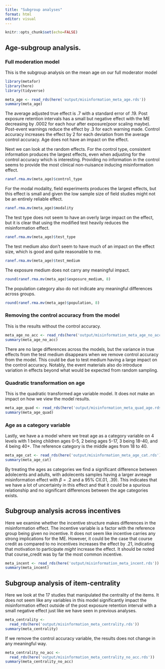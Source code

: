 ```yaml
---
title: "Subgroup analyses"
format: html
editor: visual
---
```


```r
knitr::opts_chunk$set(echo=FALSE)
```

## Age-subgroup analysis.

### Full moderation model

This is the subgroup analysis on the mean age on our full moderator model

```r
library(metafor)
library(here)
library(tidyverse)
```

```r
meta_age <- read_rds(here('output/misinformation_meta_age.rds'))
summary(meta_age)
```

The average adjusted true effect is .7 with a standard error of .19. Post exposure retention intervals has a small but negative effect with the ME decreasing by .0002 for each hour after exposure(poor scaling maybe). Post-event warnings reduce the effect by .3 for each warning made. Control accuracy increases the effect by 2 for each deviation from the average control accuracy. Age does not have an impact on the effect.

Next we can look at the random effects. For the control type, consistent information produces the largest effects, even when adjusting for the control accuracy which is interesting. Providing no information in the control seems to provide the most clinical non-nuisance inducing misinformation effect.

```r
ranef.rma.mv(meta_age)$control_type
```

For the modal modality, field experiments produces the largest effects, but this effect is small and given the low sample size of field studies might not be an entirely reliable effect.

```r
ranef.rma.mv(meta_age)$modality
```

The test type does not seem to have an overly large impact on the effect, but it is clear that using the modified test heavily reduces the misinformation effect.

```r
ranef.rma.mv(meta_age)$test_type
```

The test medium also don't seem to have much of an impact on the effect size, which is good and quite reasonable to me.

```r
ranef.rma.mv(meta_age)$test_medium
```

The exposure medium does not carry any meaningful impact.

```r
round(ranef.rma.mv(meta_age)$exposure_medium, 8)
```

The population category also do not indicate any meaningful differences across groups.

```r
round(ranef.rma.mv(meta_age)$population, 8)
```

### Removing the control accuracy from the model

This is the results without the control accuracy.

```r
meta_age_no_acc <- read_rds(here('output/misinformation_meta_age_no_accuracy.rds'))
summary(meta_age_no_acc)
```

There are no large differences across the models, but the variance in true effects from the test medium disappears when we remove control accuracy from the model. This could be due to test medium having a large impact on the control accuracy. Notably, the event materials also do introduce variation in effects beyond what would be expected from random sampling.

### Quadratic transformation on age

This is the quadratic transformed age variable model. It does not make an impact on how we view the model results.

```r
meta_age_quad <- read_rds(here('output/misinformation_meta_quad_age.rds'))
summary(meta_age_quad)
```

### Age as a category variable

Lastly, we have a a model where we treat age as a category variable on 4 levels with 1 being children ages 0-5, 2 being ages 5-17, 3 being 18-40, and 4 being 40+. The reference category is the middle ages from 18 to 40.

```r
meta_age_cat <- read_rds(here('output/misinformation_meta_age_cat.rds'))
summary(meta_age_cat)
```

By treating the ages as categories we find a significant difference between adolecents and adults, with adolecents samples having a larger avreage misinformation effect with $\beta=.2$ and a 95% CI(.01, .39). This indicates that we have a lot of uncertainty in this effect and that it could be a spurious relationship and no significant differences between the age categories exists. 

## Subgroup analysis across incentives

Here we examine whether the incentive structure makes differences in the misinformation effect. The incentive variable is a factor with the reference group being given no incentive. It does not seem like incentive carries any strong implications for the ME. However, it could be the case that course credit as compared to no incentives increases the effect by .21, indicating that motivation to participate *might* increase the effect. It should be noted that course_credit was by far the most common incentive.

```r
meta_incent <- read_rds(here('output/misinformation_meta_incent.rds'))
summary(meta_incent)
```

## Subgroup analysis of item-centrality

Here we look at the 17 studies that manipulated the centrality of the items. It does not seem like any variables in this model significantly impact the misinformation effect outside of the post exposure retention interval with a small negative effect just like we have seen in previous analyses. 

```r
meta_centrality <-
  read_rds(here('output/misinformation_meta_centrality.rds'))
summary(meta_centrality)
```

If we remove the control accuracy variable, the results does not change in any meaningful way.

```r
meta_centrality_no_acc <-
  read_rds(here('output/misinformation_meta_centrality_no_acc.rds'))
summary(meta_centrality_no_acc)
```
